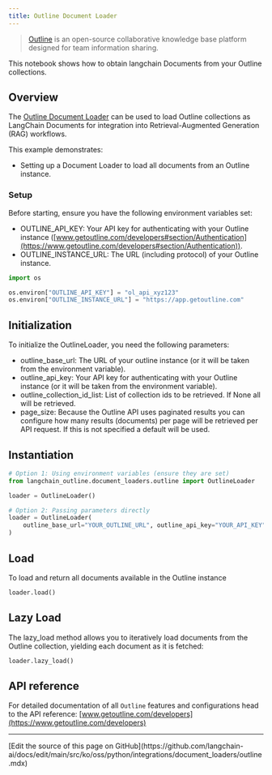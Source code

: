 ```yaml
---
title: Outline Document Loader
---
```


>[Outline](https://www.getoutline.com/) is an open-source collaborative knowledge base platform designed for team information sharing.

This notebook shows how to obtain langchain Documents from your Outline collections.

## Overview

The [Outline Document Loader](https://github.com/10Pines/langchain-outline) can be used to load Outline collections as LangChain Documents for integration into Retrieval-Augmented Generation (RAG) workflows.

This example demonstrates:

* Setting up a Document Loader to load all documents from an Outline instance.

### Setup

Before starting, ensure you have the following environment variables set:

* OUTLINE_API_KEY: Your API key for authenticating with your Outline instance ([www.getoutline.com/developers#section/Authentication](https://www.getoutline.com/developers#section/Authentication)).
* OUTLINE_INSTANCE_URL: The URL (including protocol) of your Outline instance.

```python
import os

os.environ["OUTLINE_API_KEY"] = "ol_api_xyz123"
os.environ["OUTLINE_INSTANCE_URL"] = "https://app.getoutline.com"
```

## Initialization

To initialize the OutlineLoader, you need the following parameters:

* outline_base_url: The URL of your outline instance (or it will be taken from the environment variable).
* outline_api_key: Your API key for authenticating with your Outline instance (or it will be taken from the environment variable).
* outline_collection_id_list: List of collection ids to be retrieved. If None all will be retrieved.
* page_size: Because the Outline API uses paginated results you can configure how many results (documents) per page will be retrieved per API request.  If this is not specified a default will be used.

## Instantiation

```python
# Option 1: Using environment variables (ensure they are set)
from langchain_outline.document_loaders.outline import OutlineLoader

loader = OutlineLoader()

# Option 2: Passing parameters directly
loader = OutlineLoader(
    outline_base_url="YOUR_OUTLINE_URL", outline_api_key="YOUR_API_KEY"
)
```

## Load

To load and return all documents available in the Outline instance

```python
loader.load()
```

## Lazy Load

The lazy_load method allows you to iteratively load documents from the Outline collection, yielding each document as it is fetched:

```python
loader.lazy_load()
```

## API reference

For detailed documentation of all `Outline` features and configurations head to the API reference: [www.getoutline.com/developers](https://www.getoutline.com/developers)

---

<Callout icon="pen-to-square" iconType="regular">
  [Edit the source of this page on GitHub](https://github.com/langchain-ai/docs/edit/main/src/ko/oss/python/integrations/document_loaders/outline.mdx)
</Callout>

